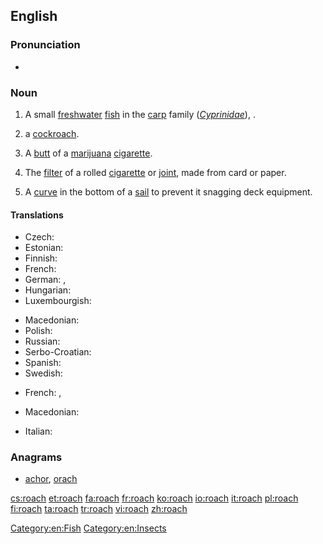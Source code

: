 ==English==

{{wikipedia|Roach}}

===Pronunciation===
* {{rhymes|əʊtʃ}}

===Noun===
{{en-noun|es}}

# A small [[freshwater]] [[fish]] in the [[carp]] family (''[[Cyprinidae]]''), {{spelink|Rutilus rutilus}}.
# {{US}} a [[cockroach]].
# {{US|slang|smoking}} A [[butt]] of a [[marijuana]] [[cigarette]].
# {{UK|slang|smoking}} The [[filter]] of a rolled [[cigarette]] or [[joint]], made from card or paper.
# {{nautical}} A [[curve]] in the bottom of a [[sail]] to prevent it snagging deck equipment.

====Translations====

{{trans-top|''Rutilus rutilus''}}
* Czech: {{t+|cs|plotice|f}}
* Estonian: {{t-|et|särg}}
* Finnish: {{t+|fi|särki}}
* French: {{t+|fr|gardon|m}}
* German: {{t-|de|Plötze|f}}, {{t-|de|Rotauge|n}}
* Hungarian: {{t-|hu|bodorka}}
* Luxembourgish: {{t-|lb|Routa|n}}
{{trans-mid}}
* Macedonian: {{t-|mk|црвеноперка|f|tr=crvenopérka}}
* Polish: {{t+|pl|płoć|f}}
* Russian: {{t+|ru|плотва|f|tr=plotvá|sc=Cyrl}}
* Serbo-Croatian: {{t-|sh|bodorka|f}}
* Spanish: {{t-|es|leucisco|m}}
* Swedish: {{t+|sv|mört|c}}
{{trans-bottom}}

{{trans-top|slang: butt of a marijuana cigarette}}
* French: {{t+|fr|cul|m}}, {{t-|fr|cul de joint|m}}
{{trans-mid}}
* Macedonian: {{t-|mk|фас|m|tr=fas}}
{{trans-bottom}}

{{trans-see|US: cockroach|cockroach}}

{{trans-top|nautical: curve in the bottom of a sail}}
* Italian: {{t-|it|allunamento|m}}
{{trans-mid}}
{{trans-bottom}}

===Anagrams===
* [[achor#English|achor]], [[orach#English|orach]]

[[Category:en:Fish]]
[[Category:en:Insects]]

[[cs:roach]]
[[et:roach]]
[[fa:roach]]
[[fr:roach]]
[[ko:roach]]
[[io:roach]]
[[it:roach]]
[[pl:roach]]
[[fi:roach]]
[[ta:roach]]
[[tr:roach]]
[[vi:roach]]
[[zh:roach]]